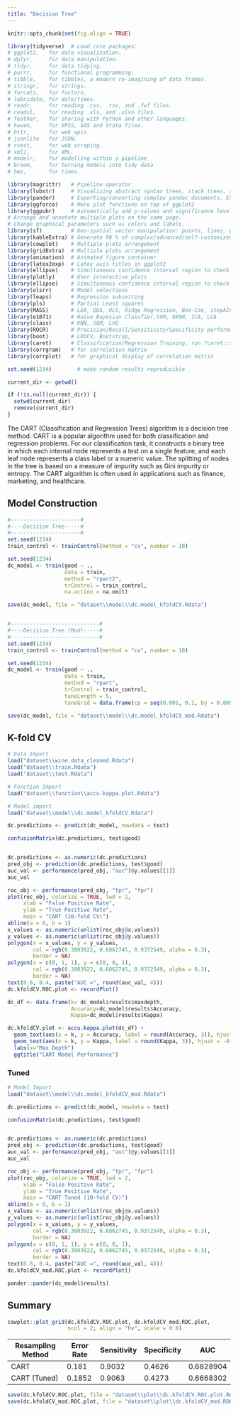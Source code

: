 ```yaml
---
title: "Decision Tree"
---
```


```r
knitr::opts_chunk$set(fig.align = TRUE)

library(tidyverse)  # Load core packages: 
# ggplot2,   for data visualization.
# dplyr,     for data manipulation.
# tidyr,     for data tidying.
# purrr,     for functional programming.
# tibble,    for tibbles, a modern re-imagining of data frames.
# stringr,   for strings.
# forcats,   for factors.
# lubridate, for date/times.
# readr,     for reading .csv, .tsv, and .fwf files.
# readxl,    for reading .xls, and .xlxs files.
# feather,   for sharing with Python and other languages.
# haven,     for SPSS, SAS and Stata files.
# httr,      for web apis.
# jsonlite   for JSON.
# rvest,     for web scraping.
# xml2,      for XML.
# modelr,    for modelling within a pipeline
# broom,     for turning models into tidy data
# hms,       for times.

library(magrittr)   # Pipeline operator
library(lobstr)     # Visualizing abstract syntax trees, stack trees, and object sizes
library(pander)     # Exporting/converting complex pandoc documents, EX: df to Pandoc table
library(ggforce)    # More plot functions on top of ggplot2
library(ggpubr)     # Automatically add p-values and significance levels  plots. 
# Arrange and annotate multiple plots on the same page. 
# Change graphical parameters such as colors and labels.
library(sf)         # Geo-spatial vector manipulation: points, lines, polygons
library(kableExtra) # Generate 90 % of complex/advanced/self-customized/beautiful tables
library(cowplot)    # Multiple plots arrangement
library(gridExtra)  # Multiple plots arrangement
library(animation)  # Animated figure container
library(latex2exp)  # Latex axis titles in ggplot2
library(ellipse)    # Simultaneous confidence interval region to check C.I. of 2 slope parameters
library(plotly)     # User interactive plots
library(ellipse)    # Simultaneous confidence interval region to check C.I. of 2 regressors
library(olsrr)      # Model selections 
library(leaps)      # Regression subsetting 
library(pls)        # Partial Least squares
library(MASS)       # LDA, QDA, OLS, Ridge Regression, Box-Cox, stepAIC, etc,.
library(e1071)      # Naive Bayesian Classfier,SVM, GKNN, ICA, LCA
library(class)      # KNN, SOM, LVQ
library(ROCR)       # Precision/Recall/Sensitivity/Specificity performance plot 
library(boot)       # LOOCV, Bootstrap,
library(caret)      # Classification/Regression Training, run ?caret::trainControl
library(corrgram)   # for correlation matrix
library(corrplot)   # for graphical display of correlation matrix

set.seed(1234)        # make random results reproducible

current_dir <- getwd()

if (!is.null(current_dir)) {
  setwd(current_dir)
  remove(current_dir)
}
```

The CART (Classification and Regression Trees) algorithm is a decision tree method. CART is a popular algorithm used for both classification and regression problems. For our classification task, it constructs a binary tree in which each internal node represents a test on a single feature, and each leaf node represents a class label or a numeric value. The splitting of nodes in the tree is based on a measure of impurity such as Gini impurity or entropy. The CART algorithm is often used in applications such as finance, marketing, and healthcare.


## Model Construction
```r
#----------------------#
#----Decision Tree-----#
#----------------------#
set.seed(1234)
train_control <- trainControl(method = "cv", number = 10)

set.seed(1234)
dc_model <- train(good ~ ., 
                  data = train, 
                  method = "rpart2", 
                  trControl = train_control,
                  na.action = na.omit)

save(dc_model, file = "dataset\\model\\dc.model_kfoldCV.Rdata")


#----------------------------#
#----Decision Tree (Mod)-----#
#----------------------------#
set.seed(1234)
train_control <- trainControl(method = "cv", number = 10)

set.seed(1234)
dc_model <- train(good ~ ., 
                  data = train, 
                  method = "rpart", 
                  trControl = train_control,
                  tuneLength = 5,
                  tuneGrid = data.frame(cp = seq(0.001, 0.1, by = 0.005)))

save(dc_model, file = "dataset\\model\\dc.model_kfoldCV_mod.Rdata")
```

## K-fold CV
```r
# Data Import
load("dataset\\wine.data_cleaned.Rdata")
load("dataset\\train.Rdata")
load("dataset\\test.Rdata")

# Function Import
load("dataset\\function\\accu.kappa.plot.Rdata")

# Model import
load("dataset\\model\\dc.model_kfoldCV.Rdata")

dc.predictions <- predict(dc_model, newdata = test)

confusionMatrix(dc.predictions, test$good)


dc.predictions <- as.numeric(dc.predictions)
pred_obj <- prediction(dc.predictions, test$good)
auc_val <- performance(pred_obj, "auc")@y.values[[1]]
auc_val

roc_obj <- performance(pred_obj, "tpr", "fpr")
plot(roc_obj, colorize = TRUE, lwd = 2,
     xlab = "False Positive Rate", 
     ylab = "True Positive Rate",
     main = "CART (10-fold CV)")
abline(a = 0, b = 1)
x_values <- as.numeric(unlist(roc_obj@x.values))
y_values <- as.numeric(unlist(roc_obj@y.values))
polygon(x = x_values, y = y_values, 
        col = rgb(0.3803922, 0.6862745, 0.9372549, alpha = 0.3),
        border = NA)
polygon(x = c(0, 1, 1), y = c(0, 0, 1), 
        col = rgb(0.3803922, 0.6862745, 0.9372549, alpha = 0.3),
        border = NA)
text(0.6, 0.4, paste("AUC =", round(auc_val, 4)))
dc.kfoldCV.ROC.plot <- recordPlot()

dc_df <- data.frame(k= dc_model$results$maxdepth,
                    Accuracy=dc_model$results$Accuracy,
                    Kappa=dc_model$results$Kappa)

dc.kfoldCV.plot <- accu.kappa.plot(dc_df) + 
  geom_text(aes(x = k, y = Accuracy, label = round(Accuracy, 3)), hjust = -0.3, angle=90) +
  geom_text(aes(x = k, y = Kappa, label = round(Kappa, 3)), hjust = -0.3, angle=90) +
  labs(x="Max Depth")
  ggtitle("CART Model Performance")
```

### Tuned
```r
# Model Import
load("dataset\\model\\dc.model_kfoldCV_mod.Rdata")

dc.predictions <- predict(dc_model, newdata = test)

confusionMatrix(dc.predictions, test$good)


dc.predictions <- as.numeric(dc.predictions)
pred_obj <- prediction(dc.predictions, test$good)
auc_val <- performance(pred_obj, "auc")@y.values[[1]]
auc_val

roc_obj <- performance(pred_obj, "tpr", "fpr")
plot(roc_obj, colorize = TRUE, lwd = 2,
     xlab = "False Positive Rate", 
     ylab = "True Positive Rate",
     main = "CART Tuned (10-fold CV)")
abline(a = 0, b = 1)
x_values <- as.numeric(unlist(roc_obj@x.values))
y_values <- as.numeric(unlist(roc_obj@y.values))
polygon(x = x_values, y = y_values, 
        col = rgb(0.3803922, 0.6862745, 0.9372549, alpha = 0.3),
        border = NA)
polygon(x = c(0, 1, 1), y = c(0, 0, 1), 
        col = rgb(0.3803922, 0.6862745, 0.9372549, alpha = 0.3),
        border = NA)
text(0.6, 0.4, paste("AUC =", round(auc_val, 4)))
dc.kfoldCV_mod.ROC.plot <- recordPlot()

pander::pander(dc_model$results)
```

## Summary
```r
cowplot::plot_grid(dc.kfoldCV.ROC.plot, dc.kfoldCV_mod.ROC.plot, 
                   ncol = 2, align = "hv", scale = 0.8)
```

| Resampling Method    | Error Rate | Sensitivity | Specificity | AUC       |
| -------------------- | ---------- | ----------- | ----------- | --------- |
| CART                 | 0.181      | 0.9032      | 0.4626      | 0.6828904 |
| CART (Tuned)         | 0.1852     | 0.9063      | 0.4273      | 0.6668302 |

```r
save(dc.kfoldCV.ROC.plot, file = "dataset\\plot\\dc.kfoldCV.ROC.plot.Rdata")
save(dc.kfoldCV_mod.ROC.plot, file = "dataset\\plot\\dc.kfoldCV_mod.ROC.plot.Rdata")
```